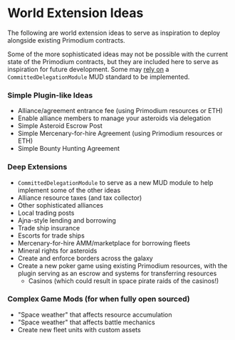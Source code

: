 # World Extension Ideas

The following are world extension ideas to serve as inspiration to deploy
alongside existing Primodium contracts.

Some of the more sophisticated ideas may not be possible with the current state
of the Primodium contracts, but they are included here to serve as inspiration
for future development. Some may
[rely on](./structure/delegation.mdx#revoking-practices) a
`CommittedDelegationModule` MUD standard to be implemented.

### Simple Plugin-like Ideas

- Alliance/agreement entrance fee (using Primodium resources or ETH)
- Enable alliance members to manage your asteroids via delegation
- Simple Asteroid Escrow Post
- Simple Mercenary-for-hire Agreement (using Primodium resources or ETH)
- Simple Bounty Hunting Agreement

### Deep Extensions

- `CommittedDelegationModule` to serve as a new MUD module to help implement
  some of the other ideas
- Alliance resource taxes (and tax collector)
- Other sophisticated alliances
- Local trading posts
- Ajna-style lending and borrowing
- Trade ship insurance
- Escorts for trade ships
- Mercenary-for-hire AMM/marketplace for borrowing fleets
- Mineral rights for asteroids
- Create and enforce borders across the galaxy
- Create a new poker game using existing Primodium resources, with the plugin
  serving as an escrow and systems for transferring resources
  - Casinos (which could result in space pirate raids of the casinos!)

### Complex Game Mods (for when fully open sourced)

- "Space weather" that affects resource accumulation
- "Space weather" that affects battle mechanics
- Create new fleet units with custom assets
